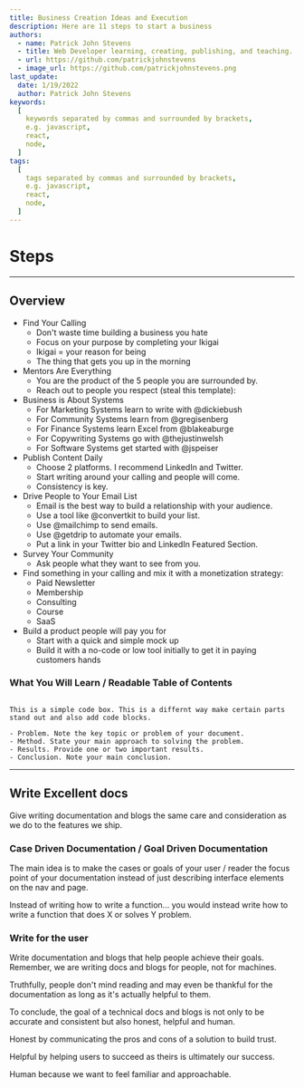 ```yaml
---
title: Business Creation Ideas and Execution
description: Here are 11 steps to start a business
authors:
  - name: Patrick John Stevens
  - title: Web Developer learning, creating, publishing, and teaching. I'm here to serve.
  - url: https://github.com/patrickjohnstevens
  - image_url: https://github.com/patrickjohnstevens.png
last_update:
  date: 1/19/2022
  author: Patrick John Stevens
keywords:
  [
    keywords separated by commas and surrounded by brackets,
    e.g. javascript,
    react,
    node,
  ]
tags:
  [
    tags separated by commas and surrounded by brackets,
    e.g. javascript,
    react,
    node,
  ]
---
```


# Steps

---

## Overview

- Find Your Calling
  - Don't waste time building a business you hate
  - Focus on your purpose by completing your Ikigai
  - Ikigai = your reason for being
  - The thing that gets you up in the morning
- Mentors Are Everything
  - You are the product of the 5 people you are surrounded by.
  - Reach out to people you respect (steal this template):
- Business is About Systems
  - For Marketing Systems learn to write with @dickiebush
  - For Community Systems learn from @gregisenberg
  - For Finance Systems learn Excel from @blakeaburge
  - For Copywriting Systems go with @thejustinwelsh
  - For Software Systems get started with @jspeiser
- Publish Content Daily
  - Choose 2 platforms. I recommend LinkedIn and Twitter.
  - Start writing around your calling and people will come.
  - Consistency is key.
- Drive People to Your Email List
  - Email is the best way to build a relationship with your audience.
  - Use a tool like @convertkit to build your list.
  - Use @mailchimp to send emails.
  - Use @getdrip to automate your emails.
  - Put a link in your Twitter bio and LinkedIn Featured Section.
- Survey Your Community
  - Ask people what they want to see from you.
- Find something in your calling and mix it with a monetization strategy:
  - Paid Newsletter
  - Membership
  - Consulting
  - Course
  - SaaS
- Build a product people will pay you for
  - Start with a quick and simple mock up
  - Build it with a no-code or low tool initially to get it in paying customers hands

### What You Will Learn / Readable Table of Contents

```

This is a simple code box. This is a differnt way make certain parts stand out and also add code blocks.

- Problem. Note the key topic or problem of your document.
- Method. State your main approach to solving the problem.
- Results. Provide one or two important results.
- Conclusion. Note your main conclusion.

```

---

## Write Excellent docs

Give writing documentation and blogs the same care and consideration as we do to the features we ship.

### Case Driven Documentation / Goal Driven Documentation

The main idea is to make the cases or goals of your user / reader the focus point of your documentation instead of just describing interface elements on the nav and page.

Instead of writing how to write a function... you would instead write how to write a function that does X or solves Y problem.

### Write for the user

Write documentation and blogs that help people achieve their goals. Remember, we are writing docs and blogs for people, not for machines.

Truthfully, people don't mind reading and may even be thankful for the documentation as long as it's actually helpful to them.

To conclude, the goal of a technical docs and blogs is not only to be accurate and consistent but also honest, helpful and human.

Honest by communicating the pros and cons of a solution to build trust.

Helpful by helping users to succeed as theirs is ultimately our success.

Human because we want to feel familiar and approachable.
